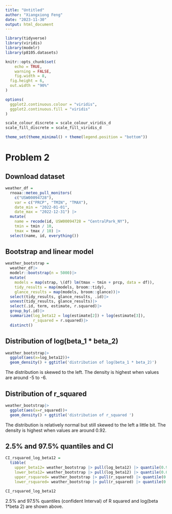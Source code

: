 ```yaml
---
title: "Untitled"
author: "Xiangxiong Feng"
date: "2023-11-30"
output: html_document
---
```


```r
library(tidyverse)
library(viridis)
library(modelr)
library(p8105.datasets)

knitr::opts_chunk$set(
	echo = TRUE,
	warning = FALSE,
	fig.width = 8, 
  fig.height = 6,
  out.width = "90%"
)

options(
  ggplot2.continuous.colour = "viridis",
  ggplot2.continuous.fill = "viridis"
)

scale_colour_discrete = scale_colour_viridis_d
scale_fill_discrete = scale_fill_viridis_d

theme_set(theme_minimal() + theme(legend.position = "bottom"))


```

# Problem 2 

## Download dataset

```r
weather_df = 
  rnoaa::meteo_pull_monitors(
    c("USW00094728"),
    var = c("PRCP", "TMIN", "TMAX"), 
    date_min = "2022-01-01",
    date_max = "2022-12-31") |>
  mutate(
    name = recode(id, USW00094728 = "CentralPark_NY"),
    tmin = tmin / 10,
    tmax = tmax / 10) |>
  select(name, id, everything())
```

## Bootstrap and linear model

```r
weather_bootstrap =
  weather_df|>
  modelr::bootstrap(n = 5000)|>
  mutate(
    models = map(strap, \(df) lm(tmax ~ tmin + prcp, data = df)),
    tidy_results = map(models, broom::tidy),
    glance_results = map(models, broom::glance))|>
  select(tidy_results, glance_results, .id)|>
  unnest(tidy_results, glance_results)|>
  select(.id, term, estimate, r.squared)|>
  group_by(.id)|>
  summarize(log_beta12 = log(estimate[2]) + log(estimate[3]),
            r_squared = r.squared)|>
  distinct()

```


## Distribution of log(beta_1 * beta_2)

```r
weather_bootstrap|>
  ggplot(aes(x=log_beta12))+
  geom_density() + ggtitle('distribution of log(beta_1 * beta_2)')
```



The distribution is skewed to the left. The density is highest when values are around 
-5 to -6.



## Distribution of r_squared

```r
weather_bootstrap|>
  ggplot(aes(x=r_squared))+
  geom_density() + ggtitle('distribution of r_squared ')
```


The distribution is relatively normal but still skewed to the left a little bit. The density is highest when values are around 0.92.


## 2.5% and 97.5% quantiles and CI


```r
CI_rsquared_log_beta12 =
  tibble(
    upper_beta12= weather_bootstrap |> pull(log_beta12) |> quantile(0.975, na.rm = TRUE),
    lower_beta12= weather_bootstrap |> pull(log_beta12) |> quantile(0.025, na.rm = TRUE),
    upper_rsquared= weather_bootstrap |> pull(r_squared) |> quantile(0.975, na.rm = TRUE),
    lower_rsquared= weather_bootstrap |> pull(r_squared) |> quantile(0.025, na.rm = TRUE))

CI_rsquared_log_beta12
```

2.5% and 97.5% quantiles (confident Interval) of R squared and log(beta 1*beta 2) are shown above.

